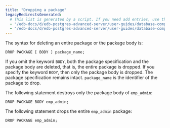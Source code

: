 ```yaml
---
title: "Dropping a package"
legacyRedirectsGenerated:
  # This list is generated by a script. If you need add entries, use the `legacyRedirects` key.
  - "/edb-docs/d/edb-postgres-advanced-server/user-guides/database-compatibility-for-oracle-developers-built-in-package-guide/9.6/Database_Compatibility_for_Oracle_Developers_Built-in_Package_Guide.1.10.html"
  - "/edb-docs/d/edb-postgres-advanced-server/user-guides/database-compatibility-for-oracle-developers-guide/9.5/Database_Compatibility_for_Oracle_Developers_Guide.1.188.html"
---
```


The syntax for deleting an entire package or the package body is:

```text
DROP PACKAGE [ BODY ] package_name;
```

If you omit the keyword `BODY`, both the package specification and the package body are deleted, that is, the entire package is dropped. If you specify the keyword `BODY`, then only the package body is dropped. The package specification remains intact. `package_name` is the identifier of the package to drop.

The following statement destroys only the package body of `emp_admin`:

```text
DROP PACKAGE BODY emp_admin;
```

The following statement drops the entire `emp_admin` package:

```text
DROP PACKAGE emp_admin;
```
